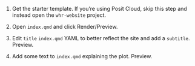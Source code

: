 1.  Get the starter template. If you're using Posit Cloud, skip this step and instead open the `whr-website` project.

2.  Open `index.qmd` and click Render/Preview.

3.  Edit `title` `index.qmd` YAML to better reflect the site and add a `subtitle`. Preview.

5. Add some text to `index.qmd` explaining the plot. Preview.